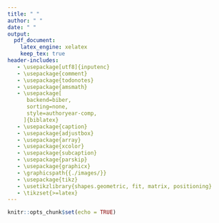 ```yaml
---
title: " "
author: " "
date: " "
output:
  pdf_document:
    latex_engine: xelatex
    keep_tex: true
header-includes:
   - \usepackage[utf8]{inputenc}
   - \usepackage{comment}
   - \usepackage{todonotes}
   - \usepackage{amsmath}
   - \usepackage[
      backend=biber,
      sorting=none,
      style=authoryear-comp,
     ]{biblatex}
   - \usepackage{caption}
   - \usepackage{adjustbox}
   - \usepackage{array}
   - \usepackage{xcolor}
   - \usepackage{subcaption}
   - \usepackage{parskip}
   - \usepackage{graphicx}
   - \graphicspath{{./images/}}
   - \usepackage{tikz}
   - \usetikzlibrary{shapes.geometric, fit, matrix, positioning}
   - \tikzset{>=latex}
---
```


```r
knitr::opts_chunk$set(echo = TRUE)
```



```{=latex}
\begin{figure}[h]
\centering
\begin{tikzpicture}
    % Define node styles
    \tikzstyle{circ} = [circle, draw, minimum size=1.2cm]
    \tikzstyle{square} = [rectangle, draw, minimum size=1cm, fill=gray!20]

    % First matrix (m1)
    \matrix (m1) [
        ampersand replacement=\&,
        matrix of math nodes,
        nodes in empty cells,
        column sep=.3cm,
        row sep=0.4cm
    ]
    {
        \&  \& \& \& \&  \& \\
        |[circ]| \lambda_{s} \& \& \& \& \&  \&\\
        |[circ]| \beta_{s} \&  \& \& |[circ]| P_{ts} \& \& |[square]| r_{ts} \\
        |[circ]| \alpha_{s} \&  \& \&   \& \& |[circ, fill=gray!20]| x_{ts}\\
    };

    % Arrows in the first matrix
    \draw[->] (m1-2-1) to (m1-3-6);
    \draw[->] (m1-3-1) to (m1-3-4);
    \draw[->] (m1-4-1) to (m1-3-4);
    \draw[->] (m1-3-4) to (m1-3-6);
    \draw[->] (m1-4-6) to (m1-3-4);

    % Second matrix (m2)
    \matrix (m2) [
        ampersand replacement=\&,
        matrix of math nodes,
        nodes in empty cells,
        column sep=.3cm,
        row sep=0.4cm,
        below=0.5cm of m1
    ]
    {
        \&  \& \& \& \&  \&  \& \\
        |[circ]| \beta_{rt,s}\&  \&  \& \& \&   \\
        |[circ]| \beta_{rt_0,s}\& \& \& |[circ]| \mu_{rt,ts}\&  \& |[square]| RT_{ts}\\
        |[circ]| \sigma_{rt_s}\&  \& \& \& \&  \&\\
        \&  \& \& \& \&  \&\\
    };

    % Arrows in the second matrix
    \draw[->] (m2-2-1) to (m2-3-4);
    \draw[->] (m2-3-1) to (m2-3-4);
    \draw[->] (m2-3-4) to (m2-3-6);
    \draw[->] (m2-4-1) to (m2-3-6);
    
    % Arrow between first matrix (m1) and second matrix (m2)
    \draw[->, thick] (m1-3-4) -- (m2-3-4);

  
    % Combined trial-level box
    \pgfsetcornersarced{\pgfpoint{5mm}{5mm}}
    \node[draw=black, fit=(m1-2-4) (m2-4-6), inner sep=10mm] {}; % subject-level box for both plates

    % Combined subject-level box
    \pgfsetcornersarced{\pgfpoint{5mm}{5mm}}
    \node[draw=black, fit=(m1-2-1) (m2-4-6), inner sep=10mm] {}; % trial-level box for both plates
    
    \node[rotate=0, anchor=west] at (-3.8,-8.7) {s subjects};
    \node[rotate=0, anchor=west] at (1.2,-8.7) {t trials};
    
    
        % New matrix/vector to the right of m1 (o1)
    \matrix (o1) [
        ampersand replacement=\&,
        matrix of math nodes,
        nodes in empty cells,
        column sep=.5cm,
        row sep=0.4cm,
        right=0.5cm of m1
    ]
    {
        \& \\
        \& \\
        \& \\
        \& \\
    };

    % New matrix/vector to the right of m2 (o2)
    \matrix (o2) [
        ampersand replacement=\&,
        matrix of math nodes,
        nodes in empty cells,
        column sep=.5cm,
        row sep=0.4cm,
        right=0.5cm of m2
    ]
    {
        \& \\
        \& \\
        \& \\
        \& \\
    };

    % Arrows to the new matrices
    \draw[->] (m1-3-6) -- (o1-3-1); % From r_{ts} to o1
    \draw[->] (m2-3-6) -- (o2-3-1); % From RT_{ts} to o2
    

\end{tikzpicture}
\caption{Simplified Plate Notation without Non-Decision-Time}
\label{fig:Plate Notation}
\end{figure}


\[
\Phi(x_{ts}, \alpha_{s}, \beta_{s}) = 
0.5+0.5\cdot erf\left(\frac{x_{ts}-\alpha_{s}}{\beta_{s} \cdot \sqrt{2}}\right)
\]

\[
P(x_{ts}, \lambda_{s}, \alpha_{s}, \beta_{s}) = \lambda_{s} + (1 - 2 \lambda_{s}) \cdot \Phi(x_{ts}, \alpha_{s}, \beta_{s})
\]


\[
\mu_{rt,ts} = \beta_{rt_0,s} + \beta_{rt,s} * P(x_{ts}, \lambda_{s}, \alpha_{s}, \beta_{s}) * (1 - P(x_{ts}, \lambda_{s}, \alpha_{s}, \beta_{s}))
\]

\[
RT_{ts} \sim LogNormal(\mu_{rt,ts},\sigma_{rt_s})
\]

\[
r_{ts} \sim Bern(P(x_{ts}, \lambda_{s}, \alpha_{s}, \beta_{s}))
\]


```
